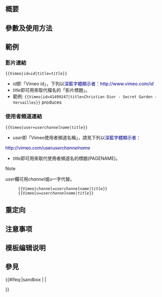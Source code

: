 <includeonly><!-- 在這裡加入模板的保護標識 --></includeonly><noinclude>{{Documentation subpage}}</noinclude>
<!-- 在本行下編輯模板說明 -->
== 概要 ==

== 參數及使用方法 ==

== 範例 ==
===影片連結===
<code><nowiki>{{Vimeo|</nowiki>id=''id''|title=''title''<nowiki>}}</nowiki></code>
* ''id''即「Vimeo id」，下列以<span style="color:darkblue;">深藍字體顯示者：<nowiki>http://www.vimeo.com/</nowiki>''id''</span>
* ''title''即可用來取代檔名的「影片標題」。
*範例: <code><nowiki>{{Vimeo|id=41499247|title=Christian Dior - Secret Garden - Versailles}}</nowiki></code> produces {{Vimeo|id=41499247|title=Christian Dior - Secret Garden - Versailles}}

===使用者頻道連結===
<code><nowiki>{{Vimeo|</nowiki>user=''userchannelname''|''title''<nowiki>}}</nowiki></code>
* ''user''即「Vimeo使用者頻道名稱」，請見下列以<span style="color:darkblue;">深藍字體顯示者：</span>
<span style="color:darkblue;"><nowiki>http://vimeo.com/user</nowiki>''userchannelname''</span>
* ''title''即可用來取代使用者頻道名的標題(PAGENAME)。
;Note
''user''欄可用''channel''或''u''一字代替。
:<code><nowiki>{{Vimeo|</nowiki>channel=''userchannelname''|''title''<nowiki>}}</nowiki></code>
:<code><nowiki>{{Vimeo|</nowiki>u=''userchannelname''|''title''<nowiki>}}</nowiki></code>

== 重定向 ==

== 注意事项 ==

== 模板编辑说明 ==

== 參見 ==

<includeonly>{{#ifeq:{{SUBPAGENAME}}|sandbox | |
<!-- 本行下加入模板的分類，跨維基連結加入Wikidata（參見[[Wikipedia:Wikidata]]） -->

}}</includeonly>